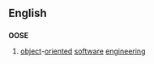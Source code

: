 {{also|oose}}
==English==

==={{acronym-old}}===
'''OOSE'''

# [[object]]-[[oriented]] [[software]] [[engineering]]